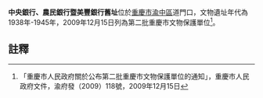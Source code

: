 {{msg:重慶市文物保護單位
|名稱 = 中央銀行、農民銀行暨美豐銀行舊址
|編號 = 147
|圖片 = 
|級別 = 6
|分類 = 
|時代 = 1938年-1945年
|地點 = [[渝中區|渝中區]]道門口
|坐標 = 
|登錄 = 2009年12月15日
}}
'''中央銀行、農民銀行暨美豐銀行舊址'''位於[[重慶市|重慶市]][[渝中區|渝中區]]道門口，文物遺址年代為1938年-1945年，2009年12月15日列為第二批重慶市文物保護單位<ref>「重慶市人民政府關於公布第二批重慶市文物保護單位的通知」，重慶市人民政府文件，渝府發（2009）118號，2009年12月15日</ref>。
== 註釋 ==
{{reflist}}
{{文物保護單位小作品}}